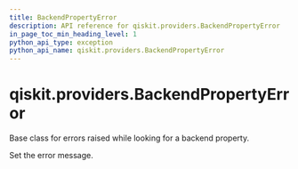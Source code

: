 ```yaml
---
title: BackendPropertyError
description: API reference for qiskit.providers.BackendPropertyError
in_page_toc_min_heading_level: 1
python_api_type: exception
python_api_name: qiskit.providers.BackendPropertyError
---
```


<span id="qiskit-providers-backendpropertyerror" />

# qiskit.providers.BackendPropertyError

<Class id="qiskit.providers.BackendPropertyError" isDedicatedPage={true} github="https://github.com/qiskit/qiskit/tree/stable/0.21/qiskit/providers/exceptions.py" signature="BackendPropertyError(*message)" modifiers="exception">
  Base class for errors raised while looking for a backend property.

  Set the error message.
</Class>

